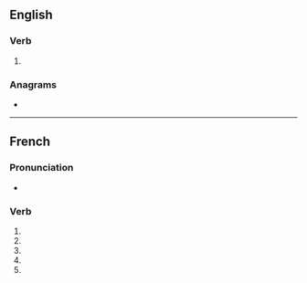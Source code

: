 {{also|breaké}}
==English==

===Verb===
{{head|en|verb}}

# {{obsolete spelling of|break|lang=en}}

===Anagrams===
* {{anagrams|en|beaker|rebake}}

----

==French==

===Pronunciation===
* {{homophones|breakent|breakes|lang=fr}}

===Verb===
{{fr-verb form}}

# {{conjugation of|breaker||1|s|pres|ind|lang=fr}}
# {{conjugation of|breaker||3|s|pres|ind|lang=fr}}
# {{conjugation of|breaker||1|s|pres|sub|lang=fr}}
# {{conjugation of|breaker||3|s|pres|sub|lang=fr}}
# {{conjugation of|breaker||2|s|imp|lang=fr}}